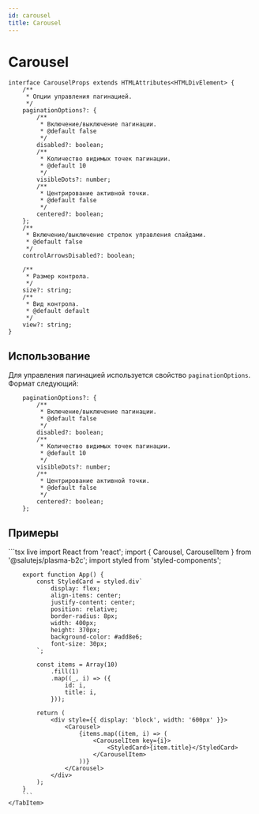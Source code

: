 ```yaml
---
id: carousel
title: Carousel
---
```



# Carousel

<Description name="Carousel" />

```tsx
interface CarouselProps extends HTMLAttributes<HTMLDivElement> {
    /**
     * Опции управления пагинацией.
     */
    paginationOptions?: {
        /**
         * Включение/выключение пагинации.
         * @default false
         */
        disabled?: boolean;
        /**
         * Количество видимых точек пагинации.
         * @default 10
         */
        visibleDots?: number;
        /**
         * Центрирование активной точки.
         * @default false
         */
        centered?: boolean;
    };
    /**
     * Включение/выключение стрелок управления слайдами.
     * @default false
     */
    controlArrowsDisabled?: boolean;

    /**
     * Размер контрола.
     */
    size?: string;
    /**
     * Вид контрола.
     * @default default
     */
    view?: string;
}
```

## Использование
Для управления пагинацией используется свойство `paginationOptions`. Формат следующий:

```tsx
    paginationOptions?: {
        /**
         * Включение/выключение пагинации.
         * @default false
         */
        disabled?: boolean;
        /**
         * Количество видимых точек пагинации.
         * @default 10
         */
        visibleDots?: number;
        /**
         * Центрирование активной точки.
         * @default false
         */
        centered?: boolean;
    };
```
## Примеры

<Tabs>
    <TabItem value="basic" label="Basic" default>
        ```tsx live
        import React from 'react';
        import { Carousel, CarouselItem } from '@salutejs/plasma-b2c';
        import styled from 'styled-components';

        export function App() {
            const StyledCard = styled.div`
                display: flex;
                align-items: center;
                justify-content: center;
                position: relative;
                border-radius: 8px;
                width: 400px;
                height: 370px;
                background-color: #add8e6;
                font-size: 30px;
            `;

            const items = Array(10)
                .fill(1)
                .map((_, i) => ({
                    id: i,
                    title: i,
                }));

            return (
                <div style={{ display: 'block', width: '600px' }}>
                    <Carousel>
                        {items.map((item, i) => (
                            <CarouselItem key={i}>
                                <StyledCard>{item.title}</StyledCard>
                            </CarouselItem>
                        ))}
                    </Carousel>
                </div>
            );
        }
        ```
    </TabItem>
</Tabs>
